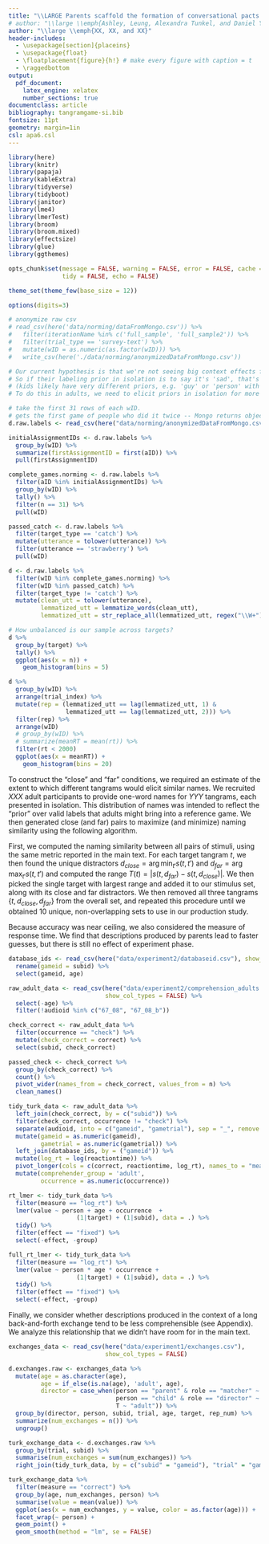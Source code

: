 ```yaml
---
title: "\\LARGE Parents scaffold the formation of conversational pacts with their children (SOM-R)"
# author: "\\large \\emph{Ashley, Leung, Alexandra Tunkel, and Daniel Yurovsky}"
author: "\\large \\emph{XX, XX, and XX}"
header-includes:
  - \usepackage[section]{placeins}
  - \usepackage{float}
  - \floatplacement{figure}{h!} # make every figure with caption = t
  - \raggedbottom
output: 
  pdf_document:
    latex_engine: xelatex
    number_sections: true
documentclass: article
bibliography: tangramgame-si.bib
fontsize: 11pt
geometry: margin=1in
csl: apa6.csl
---
```


```r
library(here)
library(knitr)
library(papaja)
library(kableExtra)
library(tidyverse)
library(tidyboot)
library(janitor)
library(lme4)
library(lmerTest)
library(broom)
library(broom.mixed)
library(effectsize)
library(glue)
library(ggthemes)

opts_chunk$set(message = FALSE, warning = FALSE, error = FALSE, cache = TRUE, 
               tidy = FALSE, echo = FALSE)

theme_set(theme_few(base_size = 12))

options(digits=3)
```

\renewcommand\thesection{S\arabic{section}}
\renewcommand{\thetable}{S\arabic{table}}  
\renewcommand{\thefigure}{S\arabic{figure}}

\section{Norming Experiment}

```r
# anonymize raw csv
# read_csv(here('data/norming/dataFromMongo.csv')) %>%
#   filter(iterationName %in% c('full_sample', 'full_sample2')) %>%
#   filter(trial_type == 'survey-text') %>%
#   mutate(wID = as.numeric(as.factor(wID))) %>%
#   write_csv(here('./data/norming/anonymizedDataFromMongo.csv'))

# Our current hypothesis is that we're not seeing big context effects for adults in the pilot because even the 'close' contexts aren't close along the actual representational dimensions people are using to label things. 
# So if their labeling prior in isolation is to say it's 'sad', that's still highly informative in the close context because the distractor doesn't look sad at all and there's no pressure being put on the prior 
# (kids likely have very different priors, e.g. 'guy' or 'person' with high probability, so these same contexts probably would put pressure on them). 
# To do this in adults, we need to elicit priors in isolation for more tangrams (e.g. all 40) and then design better 'close' contexts where we put together tangrams where adults have very similar priors. 
```

```r
# take the first 31 rows of each wID. 
# gets the first game of people who did it twice -- Mongo returns objectIDs in order of insertion date
d.raw.labels <- read_csv(here("data/norming/anonymizedDataFromMongo.csv")) 

initialAssignmentIDs <- d.raw.labels %>%
  group_by(wID) %>%
  summarize(firstAssignmentID = first(aID)) %>%
  pull(firstAssignmentID)

complete_games.norming <- d.raw.labels %>%
  filter(aID %in% initialAssignmentIDs) %>%
  group_by(wID) %>%
  tally() %>%
  filter(n == 31) %>%
  pull(wID)

passed_catch <- d.raw.labels %>%
  filter(target_type == 'catch') %>%
  mutate(utterance = tolower(utterance)) %>%
  filter(utterance == 'strawberry') %>%
  pull(wID)

d <- d.raw.labels %>%
  filter(wID %in% complete_games.norming) %>%
  filter(wID %in% passed_catch) %>%
  filter(target_type != 'catch') %>%
  mutate(clean_utt = tolower(utterance),
         lemmatized_utt = lemmatize_words(clean_utt),
         lemmatized_utt = str_replace_all(lemmatized_utt, regex("\\W+"), ""))
```

```r
# How unbalanced is our sample across targets?
d %>%
  group_by(target) %>%
  tally() %>%
  ggplot(aes(x = n)) +
    geom_histogram(bins = 5)
```

```r
d %>%
  group_by(wID) %>%
  arrange(trial_index) %>%
  mutate(rep = (lemmatized_utt == lag(lemmatized_utt, 1) &
                lemmatized_utt == lag(lemmatized_utt, 2))) %>%
  filter(rep) %>%
  arrange(wID) 
  # group_by(wID) %>%
  # summarize(meanRT = mean(rt)) %>%
  filter(rt < 2000)
  ggplot(aes(x = meanRT)) +
    geom_histogram(bins = 20)

```

To construct the "close" and "far" conditions, we required an estimate of the extent to which different tangrams would elicit similar names.
We recruited $XXX$ adult participants to provide one-word names for $YYY$ tangrams, each presented in isolation.
This distribution of names was intended to reflect the  "prior" over valid labels that adults might bring into a reference game. 
We then generated close (and far) pairs to maximize (and minimize) naming similarity using the following algorithm.

First, we computed the naming similarity between all pairs of stimuli, using the same metric reported in the main text.
For each target tangram $t$, we then found the unique distractors $d_{close} = \arg \min_{t'}s(t, t')$ and $d_{far} = \arg \max_{t'} s(t, t')$ and computed the range $T(t) = |s(t, d_{far}) - s(t, d_{close})|$. 
We then picked the single target with largest range and added it to our stimulus set, along with its close and far distractors.
We then removed all three tangrams $\{t, d_{close}, d_{far}\}$ from the overall set, and repeated this procedure until we obtained 10 unique, non-overlapping sets to use in our production study.

\section{Additional comprehensibility analyses}

\subsection{Response times are faster for parent descriptions}

Because accuracy was near ceiling, we also considered the measure of response time.
We find that descriptions produced by parents lead to faster guesses, but there is still no effect of experiment phase.

```r
database_ids <- read_csv(here("data/experiment2/databaseid.csv"), show_col_types = FALSE) %>%
  rename(gameid = subid) %>%
  select(gameid, age)

raw_adult_data <- read_csv(here("data/experiment2/comprehension_adults.csv"),
                           show_col_types = FALSE) %>%
  select(-age) %>%
  filter(!audioid %in% c("67_08", "67_08_b"))

check_correct <- raw_adult_data %>%
  filter(occurrence == "check") %>%
  mutate(check_correct = correct) %>%
  select(subid, check_correct)

passed_check <- check_correct %>%
  group_by(check_correct) %>%
  count() %>%
  pivot_wider(names_from = check_correct, values_from = n) %>%
  clean_names()

tidy_turk_data <- raw_adult_data %>%
  left_join(check_correct, by = c("subid")) %>%
  filter(check_correct, occurrence != "check") %>%
  separate(audioid, into = c("gameid", "gametrial"), sep = "_", remove = F) %>%
  mutate(gameid = as.numeric(gameid),
         gametrial = as.numeric(gametrial)) %>%
  left_join(database_ids, by = ("gameid")) %>%
  mutate(log_rt = log(reactiontime)) %>%
  pivot_longer(cols = c(correct, reactiontime, log_rt), names_to = "measure") %>%
  mutate(comprehender_group = 'adult',
         occurrence = as.numeric(occurrence))
```

```r
rt_lmer <- tidy_turk_data %>%
  filter(measure == "log_rt") %>%
  lmer(value ~ person + age + occurrence  + 
                   (1|target) + (1|subid), data = .) %>%
  tidy() %>%
  filter(effect == "fixed") %>%
  select(-effect, -group)

full_rt_lmer <- tidy_turk_data %>%
  filter(measure == "log_rt") %>%
  lmer(value ~ person * age * occurrence + 
                   (1|target) + (1|subid), data = .) %>%
  tidy() %>%
  filter(effect == "fixed") %>%
  select(-effect, -group)
```

\subsection{Comprehensibility decreases with exchange length}

Finally, we consider whether descriptions produced in the context of a long back-and-forth exchange tend to be less comprehensible (see Appendix). 
We analyze this relationship that we didn't have room for in the main text.

```r
exchanges_data <- read_csv(here("data/experiment1/exchanges.csv"),
                           show_col_types = FALSE) 

d.exchanges.raw <- exchanges_data %>%
  mutate(age = as.character(age),
         age = if_else(is.na(age), 'adult', age),
         director = case_when(person == "parent" & role == "matcher" ~ "child",
                              person == "child" & role == "director" ~ "child",
                              T ~ "adult")) %>%
  group_by(director, person, subid, trial, age, target, rep_num) %>%
  summarize(num_exchanges = n()) %>% 
  ungroup()

turk_exchange_data <- d.exchanges.raw %>% 
  group_by(trial, subid) %>% 
  summarise(num_exchanges = sum(num_exchanges)) %>% 
  right_join(tidy_turk_data, by = c("subid" = "gameid"), "trial" = "gametrial")

turk_exchange_data %>%
  filter(measure == "correct") %>%
  group_by(age, num_exchanges, person) %>%
  summarise(value = mean(value)) %>%
  ggplot(aes(x = num_exchanges, y = value, color = as.factor(age))) +
  facet_wrap(~ person) +
  geom_point() + 
  geom_smooth(method = "lm", se = FALSE)
```

\newpage

\section*{References}

\begingroup
\setlength{\parindent}{-0.5in}
\setlength{\leftskip}{0.5in}
\noindent
<div id = "refs"></div>
\endgroup